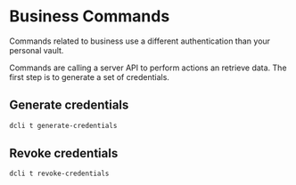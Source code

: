 # Business Commands

Commands related to business use a different authentication than your personal vault.

Commands are calling a server API to perform actions an retrieve data. The first step is to generate a set of credentials.

## Generate credentials

```sh
dcli t generate-credentials
```

## Revoke credentials

```sh
dcli t revoke-credentials
```
